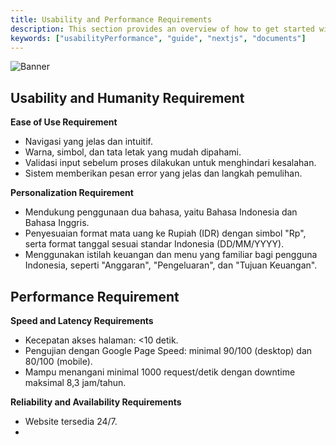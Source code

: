 ```yaml
---
title: Usability and Performance Requirements
description: This section provides an overview of how to get started with the Documents, Next.js Document Starter Kit.
keywords: ["usabilityPerformance", "guide", "nextjs", "documents"]
---
```


![Banner](/images/banner.png "Documents")

## Usability and Humanity Requirement

**Ease of Use Requirement**
- Navigasi yang jelas dan intuitif.
- Warna, simbol, dan tata letak yang mudah dipahami.
- Validasi input sebelum proses dilakukan untuk menghindari kesalahan.
- Sistem memberikan pesan error yang jelas dan langkah pemulihan.

**Personalization Requirement**
- Mendukung penggunaan dua bahasa, yaitu Bahasa Indonesia dan Bahasa Inggris.
- Penyesuaian format mata uang ke Rupiah (IDR) dengan simbol "Rp", serta format tanggal sesuai standar Indonesia (DD/MM/YYYY).
- Menggunakan istilah keuangan dan menu yang familiar bagi pengguna Indonesia, seperti "Anggaran", "Pengeluaran", dan "Tujuan Keuangan".

## Performance Requirement

**Speed and Latency Requirements**
- Kecepatan akses halaman: <10 detik.
- Pengujian dengan Google Page Speed: minimal 90/100 (desktop) dan 80/100 (mobile).
- Mampu menangani minimal 1000 request/detik dengan downtime maksimal 8,3 jam/tahun.

**Reliability and Availability Requirements**
- Website tersedia 24/7.
-